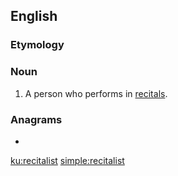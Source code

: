 ==English==

===Etymology===
{{suffix|en|recital|ist}}

===Noun===
{{en-noun}}

# A person who performs in [[recital]]s.

===Anagrams===
* {{l|en|triticales}}

[[ku:recitalist]]
[[simple:recitalist]]